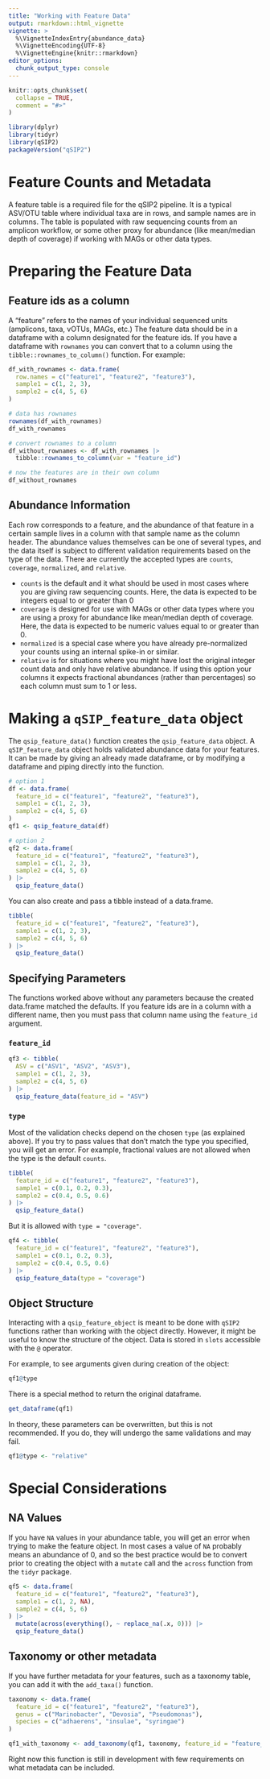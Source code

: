 ```yaml
---
title: "Working with Feature Data"
output: rmarkdown::html_vignette
vignette: >
  %\VignetteIndexEntry{abundance_data}
  %\VignetteEncoding{UTF-8}
  %\VignetteEngine{knitr::rmarkdown}
editor_options: 
  chunk_output_type: console
---
```


```r
knitr::opts_chunk$set(
  collapse = TRUE,
  comment = "#>"
)
```

```r
library(dplyr)
library(tidyr)
library(qSIP2)
packageVersion("qSIP2")
```

# Feature Counts and Metadata

A feature table is a required file for the qSIP2 pipeline. It is a typical ASV/OTU table where individual taxa are in rows, and sample names are in columns. The table is populated with raw sequencing counts from an amplicon workflow, or some other proxy for abundance (like mean/median depth of coverage) if working with MAGs or other data types. 

# Preparing the Feature Data

## Feature ids as a column

A "feature" refers to the names of your individual sequenced units (amplicons, taxa, vOTUs, MAGs, etc.) The feature data should be in a dataframe with a column designated for the feature ids. If you have a dataframe with `rownames` you can convert that to a column using the `tibble::rownames_to_column()` function. For example:

```r
df_with_rownames <- data.frame(
  row.names = c("feature1", "feature2", "feature3"),
  sample1 = c(1, 2, 3),
  sample2 = c(4, 5, 6)
)

# data has rownames
rownames(df_with_rownames)
df_with_rownames

# convert rownames to a column
df_without_rownames <- df_with_rownames |>
  tibble::rownames_to_column(var = "feature_id")

# now the features are in their own column
df_without_rownames
```

## Abundance Information

Each row corresponds to a feature, and the abundance of that feature in a certain sample lives in a column with that sample name as the column header. The abundance values themselves can be one of several types, and the data itself is subject to different validation requirements based on the type of the data. There are currently the accepted types are `counts`, `coverage`, `normalized`, and `relative`. 

- `counts` is the default and it what should be used in most cases where you are giving raw sequencing counts. Here, the data is expected to be integers equal to or greater than 0
- `coverage` is designed for use with MAGs or other data types where you are using a proxy for abundance like mean/median depth of coverage. Here, the data is expected to be numeric values equal to or greater than 0.
- `normalized` is a special case where you have already pre-normalized your counts using an internal spike-in or similar. 
- `relative` is for situations where you might have lost the original integer count data and only have relative abundance. If using this option your columns it expects fractional abundances (rather than percentages) so each column must sum to 1 or less. 

# Making a `qSIP_feature_data` object

The `qsip_feature_data()` function creates the `qsip_feature_data` object. A `qSIP_feature_data` object holds validated abundance data for your features. It can be made by giving an already made dataframe, or by modifying a dataframe and piping directly into the function.


```r
# option 1
df <- data.frame(
  feature_id = c("feature1", "feature2", "feature3"),
  sample1 = c(1, 2, 3),
  sample2 = c(4, 5, 6)
)
qf1 <- qsip_feature_data(df)

# option 2
qf2 <- data.frame(
  feature_id = c("feature1", "feature2", "feature3"),
  sample1 = c(1, 2, 3),
  sample2 = c(4, 5, 6)
) |>
  qsip_feature_data()
```

You can also create and pass a tibble instead of a data.frame.

```r
tibble(
  feature_id = c("feature1", "feature2", "feature3"),
  sample1 = c(1, 2, 3),
  sample2 = c(4, 5, 6)
) |>
  qsip_feature_data()
```


## Specifying Parameters

The functions worked above without any parameters because the created data.frame matched the defaults. If you feature ids are in a column with a different name, then you must pass that column name using the `feature_id` argument.

### `feature_id`

```r
qf3 <- tibble(
  ASV = c("ASV1", "ASV2", "ASV3"),
  sample1 = c(1, 2, 3),
  sample2 = c(4, 5, 6)
) |>
  qsip_feature_data(feature_id = "ASV")
```

### `type`

Most of the validation checks depend on the chosen `type` (as explained above). If you try to pass values that don't match the type you specified, you will get an error. For example, fractional values are not allowed when the type is the default `counts`.

```r
tibble(
  feature_id = c("feature1", "feature2", "feature3"),
  sample1 = c(0.1, 0.2, 0.3),
  sample2 = c(0.4, 0.5, 0.6)
) |>
  qsip_feature_data()
```

But it is allowed with `type = "coverage"`.

```r
qf4 <- tibble(
  feature_id = c("feature1", "feature2", "feature3"),
  sample1 = c(0.1, 0.2, 0.3),
  sample2 = c(0.4, 0.5, 0.6)
) |>
  qsip_feature_data(type = "coverage")
```


## Object Structure

Interacting with a `qsip_feature_object` is meant to be done with `qSIP2` functions rather than working with the object directly. However, it might be useful to know the structure of the object. Data is stored in `slots` accessible with the `@` operator. 

For example, to see arguments given during creation of the object:

```r
qf1@type
```

There is a special method to return the original dataframe.

```r
get_dataframe(qf1)
```

In theory, these parameters can be overwritten, but this is not recommended. If you do, they will undergo the same validations and may fail.


```r
qf1@type <- "relative"
```

# Special Considerations

## NA Values

If you have `NA` values in your abundance table, you will get an error when trying to make the feature object. In most cases a value of `NA` probably means an abundance of 0, and so the best practice would be to convert prior to creating the object with a `mutate` call and the `across` function from the `tidyr` package.

```r
qf5 <- data.frame(
  feature_id = c("feature1", "feature2", "feature3"),
  sample1 = c(1, 2, NA),
  sample2 = c(4, 5, 6)
) |>
  mutate(across(everything(), ~ replace_na(.x, 0))) |>
  qsip_feature_data()
```

## Taxonomy or other metadata

If you have further metadata for your features, such as a taxonomy table, you can add it with the `add_taxa()` function. 

```r
taxonomy <- data.frame(
  feature_id = c("feature1", "feature2", "feature3"),
  genus = c("Marinobacter", "Devosia", "Pseudomonas"),
  species = c("adhaerens", "insulae", "syringae")
)

qf1_with_taxonomy <- add_taxonomy(qf1, taxonomy, feature_id = "feature_id")
```

Right now this function is still in development with few requirements on what metadata can be included. 
